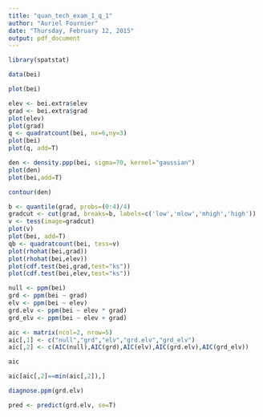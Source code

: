 ```yaml
---
title: "quan_tech_exam_1_q_1"
author: "Auriel Fournier"
date: "Thursday, February 12, 2015"
output: pdf_document
---
```


```r
library(spatstat)

data(bei)

plot(bei)

elev <- bei.extra$elev
grad <- bei.extra$grad
plot(elev)
plot(grad)
q <- quadratcount(bei, nx=6,ny=3)
plot(bei)
plot(q, add=T)

den <- density.ppp(bei, sigma=70, kernel="gaussian")
plot(den)
plot(bei,add=T)

contour(den)

b <- quantile(grad, probs=(0:4)/4)
gradcut <- cut(grad, breaks=b, labels=c('low','mlow','mhigh','high'))
v <- tess(image=gradcut)
plot(v)
plot(bei, add=T)
qb <- quadratcount(bei, tess=v)
plot(rhohat(bei,grad))
plot(rhohat(bei,elev))
plot(cdf.test(bei,grad,test="ks"))
plot(cdf.test(bei,elev,test="ks"))

null <- ppm(bei)
grd <- ppm(bei ~ grad)
elv <- ppm(bei ~ elev)  
grd.elv <- ppm(bei ~ elev * grad)
grd_elv <- ppm(bei ~ elev + grad)

aic <- matrix(ncol=2, nrow=5)
aic[,1] <- c("null","grd","elv","grd.elv","grd_elv")
aic[,2] <- c(AIC(null),AIC(grd),AIC(elv),AIC(grd.elv),AIC(grd_elv))

aic

aic[aic[,2]==min(aic[,2]),]

diagnose.ppm(grd.elv)

pred <- predict(grd.elv, se=T)
```